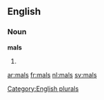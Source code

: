 
==English==

===Noun===
'''mals'''

# {{plural of|[[mal]]}}

[[Category:English plurals]]

[[ar:mals]]
[[fr:mals]]
[[nl:mals]]
[[sv:mals]]